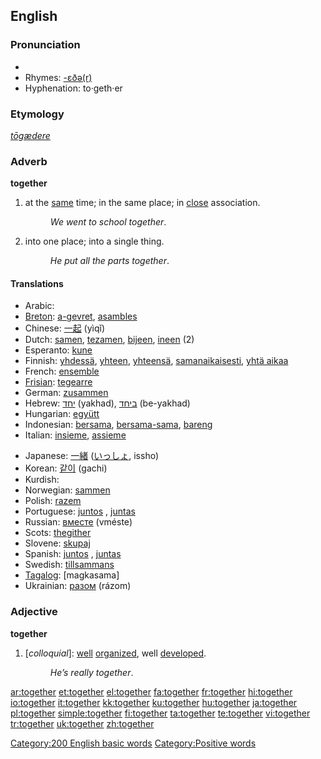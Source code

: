 {{wikipedia}}
==English==

{{rank|above|received|read|300|together|already|son|death}}

===Pronunciation===
*{{audio|en-us-together.ogg|Audio (US)}}
*Rhymes: [[Rhymes:English:-ɛðə(r)|-ɛðə(r)]]
*Hyphenation: to&middot;geth&middot;er

===Etymology===
{{OE.}} ''[[tōgædere]]''

===Adverb===
'''together'''

# at the [[same]] time; in the same place; in [[close]] association.
#:''We went to school together''.
# into one place; into a single thing.
#:''He put all the parts together''.

====Translations====
{{top}}
*Arabic: {{ARchar|[[معا|معًا]]}} {{IPAchar|(máʕan)}}
*[[Breton]]: [[a-gevret]], [[asambles]]
*Chinese: [[一起]] (yìqǐ)
*Dutch: [[samen]], [[tezamen]], [[bijeen]], [[ineen]] (2)
*Esperanto: [[kune]]
*Finnish: [[yhdessä]], [[yhteen]], [[yhteensä]], [[samanaikaisesti]], [[yhtä aikaa]]
*French: [[ensemble]]
*[[Frisian]]: [[tegearre]]
*German: [[zusammen]]
*Hebrew: [[יחד]] (yakhad), [[ביחד]] (be-yakhad)
*Hungarian: [[együtt]]
*Indonesian: [[sama|bersama]], [[sama|bersama-sama]], [[bareng]]
*Italian: [[insieme]], [[assieme]]
{{mid}}
*Japanese: [[一緒]] ([[いっしょ]], issho)
*Korean: [[같이]] (gachi)
*Kurdish: {{KUchar|[[پێکه‌وه‌]]}}
*Norwegian: [[sammen]]
*Polish: [[razem]]
*Portuguese: [[juntos]] {{m}}, [[juntas]] {{f}}
*Russian: [[вместе]] (vméste)
*Scots: [[thegither]]
*Slovene: [[skupaj]]
*Spanish: [[juntos]] {{m}}, [[juntas]] {{f}}
*Swedish: [[tillsammans]]
*[[Tagalog]]: [magkasama]
*Ukrainian: [[разом]] (rázom)

{{bottom}}

===Adjective===
'''together'''

# [''colloquial'']: [[well]] [[organize]]d, well [[develop]]ed.
#:''He’s really together''.

[[Category:200 English basic words]]
[[Category:Positive words]]

[[ar:together]]
[[et:together]]
[[el:together]]
[[fa:together]]
[[fr:together]]
[[hi:together]]
[[io:together]]
[[it:together]]
[[kk:together]]
[[ku:together]]
[[hu:together]]
[[ja:together]]
[[pl:together]]
[[simple:together]]
[[fi:together]]
[[ta:together]]
[[te:together]]
[[vi:together]]
[[tr:together]]
[[uk:together]]
[[zh:together]]